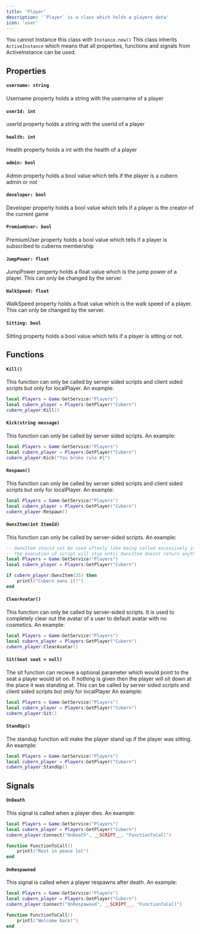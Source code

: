 ```yaml
---
title: 'Player'
description: '`Player` is a class which holds a players data'
icon: 'user'
---
```

<Warning>You cannot Instance this class with `Instance.new()`</Warning>
<Info>
  This class inherits `ActiveInstance` which means that all properties, functions and signals from ActiveInstance can be used.
</Info>
## Properties
#### `username: string`
Username property holds a string with the username of a player

#### `userId: int`
userId property holds a string with the userId of a player

#### `health: int`
Health property holds a int with the health of a player

#### `admin: bool`
Admin property holds a bool value which tells if the player is a cubern admin or not

#### `developer: bool`
Developer property holds a bool value which tells if a player is the creator of the current game

#### `PremiumUser: bool`
PremiumUser property holds a bool value which tells if a player is subscribed to cuberns membership

#### `JumpPower: float`
JumpPower property holds a float value which is the jump power of a player. This can only be changed by the server.

#### `WalkSpeed: float`
WalkSpeed property holds a float value which is the walk speed of a player. This can only be changed by the server.

#### `Sitting: bool`
Sitting property holds a bool value which tells if a player is sitting or not. 

## Functions
#### `Kill()`
This function can only be called by server sided scripts and client sided scripts but only for localPlayer. An example:
```lua
local Players = Game:GetService("Players")
local cubern_player = Players:GetPlayer("Cubern")
cubern_player:Kill()
```
#### `Kick(string message)`
This function can only be called by server sided scripts. An example:
```lua
local Players = Game:GetService("Players")
local cubern_player = Players:GetPlayer("Cubern")
cubern_player:Kick("You broke rule #1")
```

#### `Respawn()`
This function can only be called by server sided scripts and client sided scripts but only for localPlayer. An example:
```lua
local Players = Game:GetService("Players")
local cubern_player = Players:GetPlayer("Cubern")
cubern_player:Respawn()
```

#### `OwnsItem(int ItemId)`
This function can only be called by server-sided scripts. An example:
```lua
-- OwnsItem should not be used oftenly like being called excessively in a second.
-- The execution of script will stop until OwnsItem doesnt return anything.
local Players = Game:GetService("Players")
local cubern_player = Players:GetPlayer("Cubern")

if cubern_player:OwnsItem(25) then
    printl("Cubern owns it!")
end
```

#### `ClearAvatar()`
This function can only be called by server-sided scripts. It is used to completely clear out the avatar of a user to default avatar with no cosmetics. An example:
```lua
local Players = Game:GetService("Players")
local cubern_player = Players:GetPlayer("Cubern")
cubern_player:ClearAvatar()
```

#### `Sit(Seat seat = null)`
The sit function can recieve a optional parameter which would point to the seat a player would sit on. If nothing is given then the player will sit down at the place it was standing at. This can be called by server sided scripts and client sided scripts but only for localPlayer An example:
```lua
local Players = Game:GetService("Players")
local cubern_player = Players:GetPlayer("Cubern")
cubern_player:Sit()
```

#### `StandUp()`
The standup function will make the player stand up if the player was sitting. An example:
```lua
local Players = Game:GetService("Players")
local cubern_player = Players:GetPlayer("Cubern")
cubern_player:StandUp()
```

## Signals
#### `OnDeath`
This signal is called when a player dies. An example:
```lua
local Players = Game:GetService("Players")
local cubern_player = Players:GetPlayer("Cubern")
cubern_player:Connect("OnDeath", __SCRIPT__, "FunctionToCall")

function FunctionToCall()
    printl("Rest in peace lol")
end
```

#### `OnRespawned`
This signal is called when a player respawns after death. An example:
```lua
local Players = Game:GetService("Players")
local cubern_player = Players:GetPlayer("Cubern")
cubern_player:Connect("OnRespawned", __SCRIPT__, "FunctionToCall")

function FunctionToCall()
    printl("Welcome back!")
end
```